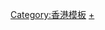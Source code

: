 {{Userbox
  |border-c = #751576
  |border-s = 1
  |id-c     = #751576
  |id-s     = 18aa
  |id-fc    = #fff
  |info-c   = #99CCFF
  |info-s   = 9
  |info-fc  = black
  |id       = HK@<br />SKYPE
  |info     = 假如你有使用'''[[Skype]]3.0'''，歡迎加入[http://ui.skype.com/ui/0/3.0.0.198/zh-Hant/publicchats-join?skypename=jeromyu&topic=%5B%E6%B8%AF3.0%5D%20%E9%A6%99%E6%B8%AF%E7%B6%AD%E5%9F%BA%E7%A4%BE%E7%BE%A4%E5%85%AC%E9%96%8B%E8%A8%8E%E8%AB%96%E5%AE%A4%203.0%20beta%20for%20New%20Skype%203.0&blob=IUI9t1FN48pt-vuXo5q7RGzvKgALFQ-2135r3WPND5VE0uLWHCly0NG--dI2LJOuXrFH283mGj36cekfc2S_8GzO7vTwjaWO_XoI3_3hiIrV20RUN2uawhqgrZO-h9A 香港維基社群的公開討論室]，與大家交流。
}}<noinclude>

[[Category:香港模板]][[Category:Skype 使用者|+]]

</noinclude>